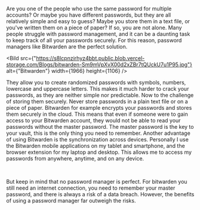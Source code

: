 
Are you one of the people who use the same password for multiple accounts? Or maybe you have different passwords, but they are all relatively simple and easy to guess? Maybe you store them in a text file, or you've written them on a piece of paper? If so, you are not alone. Many people struggle with password management, and it can be a daunting task to keep track of all your passwords securely. For this reason, password managers like Bitwarden are the perfect solution.

<Bild
    src={"https://s8lcpnzirhyz4bbt.public.blob.vercel-storage.com/Blogs/bitwarden-Sm9mVpXvX00d2xZBr7tQUckU7u1P95.jpg"}
    alt={"Bitwarden"}
    width={1966}
    height={1106}
/>

They allow you to create randomized passwords with symbols, numbers, lowercase and uppercase letters. This makes it much harder to crack your passwords, as they are neither simple nor predictable. Now to the challenge of storing them securely. Never store passwords in a plain text file or on a piece of paper. Bitwarden for example encrypts your passwords and stores them securely in the cloud. This means that even if someone were to gain access to your Bitwarden account, they would not be able to read your passwords without the master password. The master password is the key to your vault, this is the only thing you need to remember. Another advantage of using Bitwarden is the synchronization across devices. Personally I use the Bitwarden mobile applications on my tablet and smartphone, and the browser extension for my laptop and desktop. This allows me to access my passwords from anywhere, anytime, and on any device.

<br />

But keep in mind that no password manager is perfect. For bitwarden you still need an internet connection, you need to remember your master password, and there is always a risk of a data breach. However, the benefits of using a password manager far outweigh the risks.
